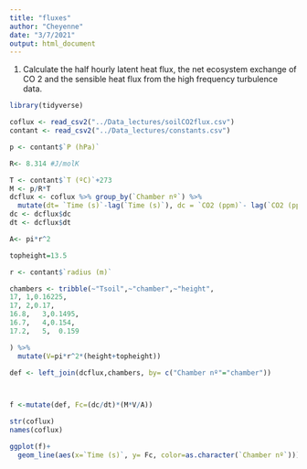 ```yaml
---
title: "fluxes"
author: "Cheyenne"
date: "3/7/2021"
output: html_document
---
```



1.
Calculate the half hourly latent heat flux, the net ecosystem exchange of CO 2 and the sensible heat flux from the high frequency turbulence data. 
```r
library(tidyverse)
```





```r

coflux <- read_csv2("../Data_lectures/soilCO2flux.csv")
contant <- read_csv2("../Data_lectures/constants.csv")

p <- contant$`P (hPa)`

R<- 8.314 #J/molK

T <- contant$`T (ºC)`+273
M <- p/R*T
dcflux <- coflux %>% group_by(`Chamber nº`) %>% 
  mutate(dt= `Time (s)`-lag(`Time (s)`), dc = `CO2 (ppm)`- lag(`CO2 (ppm)`))
dc <- dcflux$dc
dt <- dcflux$dt

A<- pi*r^2

topheight=13.5

r <- contant$`radius (m)`

chambers <- tribble(~"Tsoil",~"chamber",~"height",
17,	1,0.16225,		
17,	2,0.17,
16.8,	3,0.1495,
16.7,	4,0.154,
17.2,	5,	0.159

) %>% 
  mutate(V=pi*r^2*(height+topheight))

def <- left_join(dcflux,chambers, by= c("Chamber nº"="chamber"))



f <-mutate(def, Fc=(dc/dt)*(M*V/A))

str(coflux)
names(coflux)

ggplot(f)+
  geom_line(aes(x=`Time (s)`, y= Fc, color=as.character(`Chamber nº`)))



```



